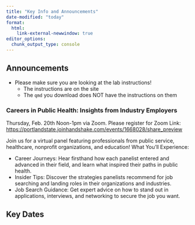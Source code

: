 ```yaml
---
title: "Key Info and Announcements"
date-modified: "today"
format: 
  html:
    link-external-newwindow: true
editor_options: 
  chunk_output_type: console
---
```


## Announcements

- Please make sure you are looking at the lab instructions! 
  - The instructions are on the site
  - The `qmd` you download does NOT have the instructions on them

### Careers in Public Health: Insights from Industry Employers
Thursday, Feb. 20th Noon-1pm via Zoom. Please register for Zoom Link: <https://portlandstate.joinhandshake.com/events/1668028/share_preview>
 
Join us for a virtual panel featuring professionals from public service, healthcare, nonprofit organizations, and education!
What You’ll Experience:

- Career Journeys: Hear firsthand how each panelist entered and advanced in their field, and learn what inspired their paths in public health.
- Insider Tips: Discover the strategies panelists recommend for job searching and landing roles in their organizations and industries.
- Job Search Guidance: Get expert advice on how to stand out in applications, interviews, and networking to secure the job you want.

## Key Dates